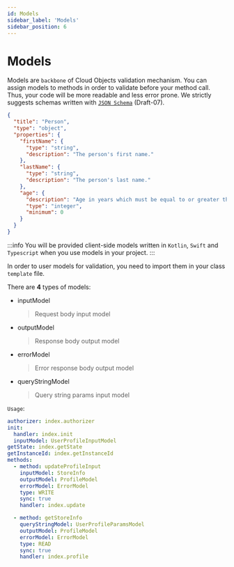 ```yaml
---
id: Models
sidebar_label: 'Models'
sidebar_position: 6
---
```


# Models

Models are `backbone` of Cloud Objects validation mechanism. You can assign models to methods in order to validate before your method call. Thus, your code will be more readable and less error prone. We strictly suggests schemas written with [`JSON Schema`](https://json-schema.org/draft-07/json-schema-release-notes.html) (Draft-07).

```json title="models/Person.json"
{
  "title": "Person",
  "type": "object",
  "properties": {
    "firstName": {
      "type": "string",
      "description": "The person's first name."
    },
    "lastName": {
      "type": "string",
      "description": "The person's last name."
    },
    "age": {
      "description": "Age in years which must be equal to or greater than zero.",
      "type": "integer",
      "minimum": 0
    }
  }
}
```

:::info
You will be provided client-side models written in `Kotlin`, `Swift` and `Typescript` when you use models in your project.
:::

In order to user models for validation, you need to import them in your class `template` file.

There are **4** types of models:

- inputModel
  > Request body input model
- outputModel
  > Response body output model
- errorModel
  > Error response body output model
- queryStringModel
  > Query string params input model

`Usage`:

```yaml title="classes/User/template.yml"
authorizer: index.authorizer
init:
  handler: index.init
  inputModel: UserProfileInputModel
getState: index.getState
getInstanceId: index.getInstanceId
methods:
  - method: updateProfileInput
    inputModel: StoreInfo
    outputModel: ProfileModel
    errorModel: ErrorModel
    type: WRITE
    sync: true
    handler: index.update

  - method: getStoreInfo
    queryStringModel: UserProfileParamsModel
    outputModel: ProfileModel
    errorModel: ErrorModel
    type: READ
    sync: true
    handler: index.profile
```
